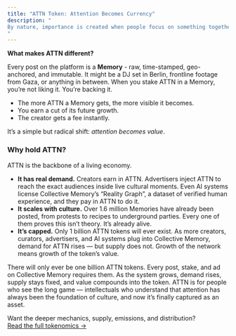 ```yaml
---
title: "ATTN Token: Attention Becomes Currency"
description: "
By nature, importance is created when people focus on something together. Online, big corporations interfere with that flow, building walls that decide what should matter and what should not. ATTN is modeled to restore that natural order. It turns attention into a tradable asset, so you can invest your attention in what matters to you. When you hold and stake ATTN, you are holding a piece of the world’s collective focus. As stories and ideas attract more attention, their value inside the system grows.
"
---
```


**What makes ATTN different?**

Every post on the platform is a **Memory** - raw, time-stamped, geo-anchored, and immutable. It might be a DJ set in Berlin, frontline footage from Gaza, or anything in between. When you stake ATTN in a Memory, you’re not liking it. You’re backing it.

- The more ATTN a Memory gets, the more visible it becomes.
- You earn a cut of its future growth.
- The creator gets a fee instantly.

It’s a simple but radical shift: _attention becomes value_.

### **Why hold ATTN?**

ATTN is the backbone of a living economy.

- **It has real demand.** Creators earn in ATTN. Advertisers inject ATTN to reach the exact audiences inside live cultural moments. Even AI systems license Collective Memory’s “Reality Graph”, a dataset of verified human experience, and they pay in ATTN to do it.
- **It scales with culture.** Over 1.6 million Memories have already been posted, from protests to recipes to underground parties. Every one of them proves this isn’t theory. It’s already alive.
- **It’s capped.** Only 1 billion ATTN tokens will ever exist. As more creators, curators, advertisers, and AI systems plug into Collective Memory, demand for ATTN rises — but supply does not. Growth of the network means growth of the token’s value.

There will only ever be one billion ATTN tokens. Every post, stake, and ad on Collective Memory requires them. As the system grows, demand rises, supply stays fixed, and value compounds into the token. ATTN is for people who see the long game — intellectuals who understand that attention has always been the foundation of culture, and now it’s finally captured as an asset.

Want the deeper mechanics, supply, emissions, and distribution?\
[Read the full tokenomics → ](https://docs.collectivememory.ai/attn-token)